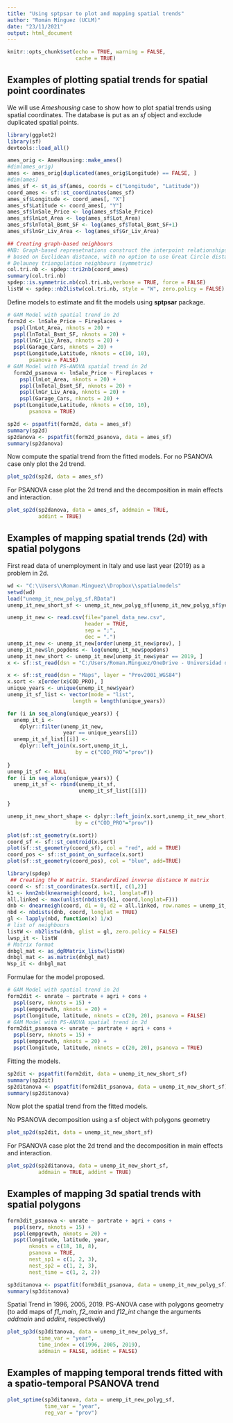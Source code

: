 ```yaml
---
title: "Using sptpsar to plot and mapping spatial trends"
author: "Román Mínguez (UCLM)"
date: "23/11/2021"
output: html_document
---
```


```r
knitr::opts_chunk$set(echo = TRUE, warning = FALSE, 
                      cache = TRUE)
```

## Examples of plotting spatial trends for spatial point coordinates

We will use *Ameshousing* case to show how to plot spatial trends using spatial coordinates. The database is put as an *sf* object and exclude duplicated spatial points.

```r
library(ggplot2)
library(sf)
devtools::load_all()
```


```r
ames_orig <- AmesHousing::make_ames()
#dim(ames_orig)
ames <- ames_orig[duplicated(ames_orig$Longitude) == FALSE, ]
#dim(ames)
ames_sf <- st_as_sf(ames, coords = c("Longitude", "Latitude"))
coord_ames <- sf::st_coordinates(ames_sf)
ames_sf$Longitude <- coord_ames[, "X"]
ames_sf$Latitude <- coord_ames[, "Y"]
ames_sf$lnSale_Price <- log(ames_sf$Sale_Price)
ames_sf$lnLot_Area <- log(ames_sf$Lot_Area)
ames_sf$lnTotal_Bsmt_SF <- log(ames_sf$Total_Bsmt_SF+1)
ames_sf$lnGr_Liv_Area <- log(ames_sf$Gr_Liv_Area)
```

```r
## Creating graph-based neighbours
#NB: Graph-based represetnations construct the interpoint relationships 
# based on Euclidean distance, with no option to use Great Circle distances for geographical coordinates 
# Delauney triangulation neighbours (symmetric)
col.tri.nb <- spdep::tri2nb(coord_ames)
summary(col.tri.nb)
spdep::is.symmetric.nb(col.tri.nb,verbose = TRUE, force = FALSE)
listW <- spdep::nb2listw(col.tri.nb, style = "W", zero.policy = FALSE)
```

Define models to estimate and fit the models using **sptpsar** package.

```r
# GAM Model with spatial trend in 2d
form2d <- lnSale_Price ~ Fireplaces +
  pspl(lnLot_Area, nknots = 20) + 
  pspl(lnTotal_Bsmt_SF, nknots = 20) +
  pspl(lnGr_Liv_Area, nknots = 20) +
  pspl(Garage_Cars, nknots = 20) +
  pspt(Longitude,Latitude, nknots = c(10, 10), 
       psanova = FALSE)
# GAM Model with PS-ANOVA spatial trend in 2d
  form2d_psanova <- lnSale_Price ~ Fireplaces +
    pspl(lnLot_Area, nknots = 20) + 
    pspl(lnTotal_Bsmt_SF, nknots = 20) +
    pspl(lnGr_Liv_Area, nknots = 20) +
    pspl(Garage_Cars, nknots = 20) +
  pspt(Longitude,Latitude, nknots = c(10, 10), 
       psanova = TRUE)
```

```r
sp2d <- pspatfit(form2d, data = ames_sf)
summary(sp2d)
sp2danova <- pspatfit(form2d_psanova, data = ames_sf)
summary(sp2danova)
```

Now compute the spatial trend from the fitted models. For no PSANOVA case only plot the 2d trend.

```r
plot_sp2d(sp2d, data = ames_sf)
```

For PSANOVA case plot the 2d trend and the decomposition in main effects and interaction.

```r
plot_sp2d(sp2danova, data = ames_sf, addmain = TRUE, 
          addint = TRUE)
```


## Examples of mapping spatial trends (2d) with spatial polygons

First read data of unemployment in Italy and use last year (2019) as a problem in 2d.

```r
wd <- "C:\\Users\\Roman.Minguez\\Dropbox\\spatialmodels"
setwd(wd)
load("unemp_it_new_polyg_sf.RData")
unemp_it_new_short_sf <- unemp_it_new_polyg_sf[unemp_it_new_polyg_sf$year == 2019, ]
```


```r
unemp_it_new <- read.csv(file="panel_data_new.csv", 
                         header = TRUE, 
                         sep = ";", 
                         dec = ".")
unemp_it_new <- unemp_it_new[order(unemp_it_new$prov), ]
unemp_it_new$ln_popdens <- log(unemp_it_new$popdens)
unemp_it_new_short <- unemp_it_new[unemp_it_new$year == 2019, ]
x <- sf::st_read(dsn = "C:/Users/Roman.Minguez/OneDrive - Universidad de Castilla-La Mancha/packages/pspatreg/data/Prov2001_WGS84.shp")

x <- sf::st_read(dsn = "Maps", layer = "Prov2001_WGS84")
x.sort <- x[order(x$COD_PRO), ]
unique_years <- unique(unemp_it_new$year)
unemp_it_sf_list <- vector(mode = "list", 
                     length = length(unique_years))

for (i in seq_along(unique_years)) {
  unemp_it_i <- 
    dplyr::filter(unemp_it_new, 
                  year == unique_years[i])
  unemp_it_sf_list[[i]] <- 
    dplyr::left_join(x.sort,unemp_it_i,  
                      by = c("COD_PRO"="prov"))
  
}
unemp_it_sf <- NULL
for (i in seq_along(unique_years)) {
  unemp_it_sf <- rbind(unemp_it_sf,
                       unemp_it_sf_list[[i]])
  
}  

unemp_it_new_short_shape <- dplyr::left_join(x.sort,unemp_it_new_short,  
                      by = c("COD_PRO"="prov"))
```

```r
plot(sf::st_geometry(x.sort))
coord_sf <- sf::st_centroid(x.sort)
plot(sf::st_geometry(coord_sf), col = "red", add = TRUE)
coord_pos <- sf::st_point_on_surface(x.sort)
plot(sf::st_geometry(coord_pos), col = "blue", add=TRUE)

```

```r
library(spdep)
 ## Creating the W matrix. Standardized inverse distance W matrix
coord <- sf::st_coordinates(x.sort)[, c(1,2)]
k1 <- knn2nb(knearneigh(coord, k=1, longlat=F))
all.linked <- max(unlist(nbdists(k1, coord,longlat=F))) 
dnb <- dnearneigh(coord, d1 = 0, d2 = all.linked, row.names = unemp_it_new$prov[unemp_it_new$year == 1996], longlat = FALSE)
nbd <- nbdists(dnb, coord, longlat = TRUE)
gl <- lapply(nbd, function(x) 1/x)
# list of neighbours
listW <- nb2listw(dnb, glist = gl, zero.policy = FALSE)
lwsp_it <- listW
# Matrix format
dnbgl_mat <- as_dgRMatrix_listw(listW)
dnbgl_mat <- as.matrix(dnbgl_mat)
Wsp_it <- dnbgl_mat
```

Formulae for the model proposed.

```r
# GAM Model with spatial trend in 2d
form2dit <- unrate ~ partrate + agri + cons +
  pspl(serv, nknots = 15) + 
  pspl(empgrowth, nknots = 20) +
  pspt(longitude, latitude, nknots = c(20, 20), psanova = FALSE)
# GAM Model with PS-ANOVA spatial trend in 2d
form2dit_psanova <- unrate ~ partrate + agri + cons +
  pspl(serv, nknots = 15) + 
  pspl(empgrowth, nknots = 20) +
  pspt(longitude, latitude, nknots = c(20, 20), psanova = TRUE)
```

Fitting the models.

```r
sp2dit <- pspatfit(form2dit, data = unemp_it_new_short_sf)
summary(sp2dit)
sp2ditanova <- pspatfit(form2dit_psanova, data = unemp_it_new_short_sf)
summary(sp2ditanova)
```

Now plot the spatial trend from the fitted models. 

No PSANOVA decomposition using a sf object with polygons geometry 

```r
plot_sp2d(sp2dit, data = unemp_it_new_short_sf)
```

For PSANOVA case plot the 2d trend and the decomposition in main effects and interaction.

```r
plot_sp2d(sp2ditanova, data = unemp_it_new_short_sf, 
          addmain = TRUE, addint = TRUE)
```

## Examples of mapping 3d spatial trends with spatial polygons

```r
form3dit_psanova <- unrate ~ partrate + agri + cons +
  pspl(serv, nknots = 15) + 
  pspl(empgrowth, nknots = 20) +
  pspt(longitude, latitude, year, 
       nknots = c(18, 18, 8),
       psanova = TRUE, 
       nest_sp1 = c(1, 2, 3), 
       nest_sp2 = c(1, 2, 3),
       nest_time = c(1, 2, 2))
```

```r
sp3ditanova <- pspatfit(form3dit_psanova, data = unemp_it_new_polyg_sf)
summary(sp3ditanova)
```

Spatial Trend in 1996, 2005, 2019. PS-ANOVA case with polygons geometry (to add maps of *f1_main*, *f2_main* and *f12_int* change the arguments *addmain* and *addint*, respectively)

```r
plot_sp3d(sp3ditanova, data = unemp_it_new_polyg_sf, 
          time_var = "year", 
          time_index = c(1996, 2005, 2019),
          addmain = FALSE, addint = FALSE)
```

## Examples of mapping temporal trends fitted with a spatio-temporal PSANOVA trend

```r
plot_sptime(sp3ditanova, data = unemp_it_new_polyg_sf, 
            time_var = "year", 
            reg_var = "prov")
```

